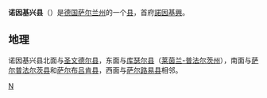 {{noteTA|G1=德国地名|G2=Landkreis|G3=单位}}
{{德国县级行政单位
| name  = 诺因基兴县
| 县徽图 = Image:Wappen Landkreis Neunkirchen.png
| 在德国内的位置图 = Image:Lage des Landkreises Neunkirchen in Deutschland.PNG
| 所属联邦州 = 萨尔兰州
| 所属行政区 = 
| 首府 = [[諾因基興_(薩爾州)|諾因基興]]
| 面积 = 249.24
| 人口 = 134,155
| 统计时间 = 2016年6月30日
| 人口密度 = 538
| 汽车牌号 = NK
| 下设城镇 = 2个市、5个镇
| 政府地址 = Wilhelm-Heinrich-Straße 36<br />66564 Ottweiler
| 政府网站 = www.landkreis-neunkirchen.de
| 在州内的位置图 = Image:Neunkirchen.jpg
|}}

'''诺因基兴县'''（{{lang-de|Landkreis Neunkirchen}}）是[[德国|德国]][[薩爾蘭|萨尔兰州]]的一个[[县_(德国)|县]]，首府[[诺因基兴_(萨尔兰州)|諾因基興]]。

== 地理 ==
诺因基兴县北面与[[圣文德尔县|圣文德尔县]]，东面与[[库瑟尔县|库瑟尔县]]（[[莱茵兰-普法尔茨州|莱茵兰-普法尔茨州]]），南面与[[萨尔普法尔茨县|萨尔普法尔茨县]]和[[萨尔布吕肯县|萨尔布吕肯县]]，西面与[[萨尔路易县|萨尔路易县]]相邻。

{{萨尔州行政区划}}
{{Authority control}}

[[Category:萨尔兰州|N]]